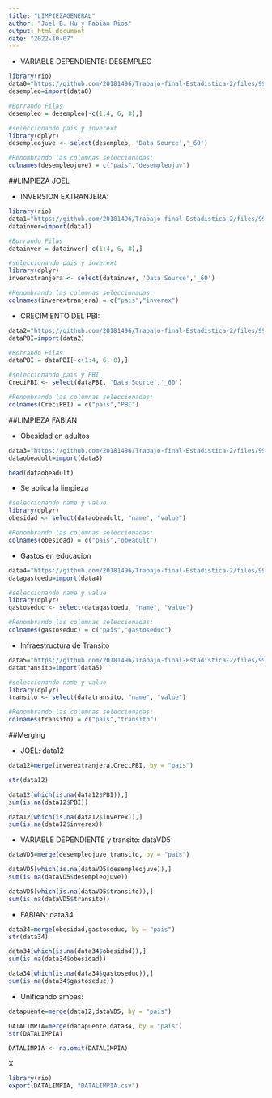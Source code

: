 ```yaml
---
title: "LIMPIEZAGENERAL"
author: "Joel B. Hu y Fabian Rios"
output: html_document
date: "2022-10-07"
---
```


 - VARIABLE DEPENDIENTE: DESEMPLEO 
  
```r
library(rio)
data0="https://github.com/20181496/Trabajo-final-Estadistica-2/files/9936907/desempleoBM.csv"
desempleo=import(data0)
```

```r
#Borrando Filas 
desempleo = desempleo[-c(1:4, 6, 8),]

#seleccionando pais y inverext
library(dplyr)
desempleojuve <- select(desempleo, 'Data Source','_60') 

#Renombrando las columnas seleccionadas:
colnames(desempleojuve) = c("pais","desempleojuv")
```


##LIMPIEZA JOEL

  - INVERSION EXTRANJERA:
  
```r
library(rio)
data1="https://github.com/20181496/Trabajo-final-Estadistica-2/files/9936930/inverex.csv"
datainver=import(data1)
```

```r
#Borrando Filas 
datainver = datainver[-c(1:4, 6, 8),]

#seleccionando pais y inverext
library(dplyr)
inverextranjera <- select(datainver, 'Data Source','_60') 

#Renombrando las columnas seleccionadas:
colnames(inverextranjera) = c("pais","inverex")
```

  - CRECIMIENTO DEL PBI:
  
```r
data2="https://github.com/20181496/Trabajo-final-Estadistica-2/files/9936920/PBI.csv"
dataPBI=import(data2)
```

```r
#Borrando Filas 
dataPBI = dataPBI[-c(1:4, 6, 8),]

#seleccionando pais y PBI
CreciPBI <- select(dataPBI, 'Data Source','_60') 

#Renombrando las columnas seleccionadas:
colnames(CreciPBI) = c("pais","PBI")
```

##LIMPIEZA FABIAN
  
 - Obesidad en adultos

```r
data3="https://github.com/20181496/Trabajo-final-Estadistica-2/files/9936917/ObesidadCIA.csv"
dataobeadult=import(data3)

head(dataobeadult)
```

  - Se aplica la limpieza

```r

#seleccionando name y value
library(dplyr)
obesidad <- select(dataobeadult, "name", "value") 

#Renombrando las columnas seleccionadas:
colnames(obesidad) = c("pais","obeadult")
```


  - Gastos en educacion
```r
data4="https://github.com/20181496/Trabajo-final-Estadistica-2/files/9936914/GastosEdu.csv"
datagastoedu=import(data4)
```

```r
#seleccionando name y value
library(dplyr)
gastoseduc <- select(datagastoedu, "name", "value") 

#Renombrando las columnas seleccionadas:
colnames(gastoseduc) = c("pais","gastoseduc")
```
  
  - Infraestructura de Transito

```r
data5="https://github.com/20181496/Trabajo-final-Estadistica-2/files/9936912/RoadW.csv"
datatransito=import(data5)
```

```r
#seleccionando name y value
library(dplyr)
transito <- select(datatransito, "name", "value") 

#Renombrando las columnas seleccionadas:
colnames(transito) = c("pais","transito")
```


##Merging

  - JOEL: data12
  
```r
data12=merge(inverextranjera,CreciPBI, by = "pais")

str(data12)
```

```r
data12[which(is.na(data12$PBI)),]
sum(is.na(data12$PBI))

data12[which(is.na(data12$inverex)),]
sum(is.na(data12$inverex))
```


- VARIABLE DEPENDIENTE y transito: dataVD5
  
```r
dataVD5=merge(desempleojuve,transito, by = "pais")

dataVD5[which(is.na(dataVD5$desempleojuve)),]
sum(is.na(dataVD5$desempleojuve))

dataVD5[which(is.na(dataVD5$transito)),]
sum(is.na(dataVD5$transito))
```


  - FABIAN: data34
```r
data34=merge(obesidad,gastoseduc, by = "pais")
str(data34)
```

```r
data34[which(is.na(data34$obesidad)),]
sum(is.na(data34$obesidad))

data34[which(is.na(data34$gastoseduc)),]
sum(is.na(data34$gastoseduc))
```


  - Unificando ambas:
```r
datapuente=merge(data12,dataVD5, by = "pais") 
```


```r
DATALIMPIA=merge(datapuente,data34, by = "pais")
str(DATALIMPIA)
```

```r
DATALIMPIA <- na.omit(DATALIMPIA)
```
X


```r
library(rio)
export(DATALIMPIA, "DATALIMPIA.csv")
```



  
  